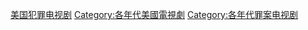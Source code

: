 [[Category:美国犯罪电视剧|]]
[[Category:各年代美國電視劇|Category:各年代美國電視劇]]
[[Category:各年代罪案电视剧|Category:各年代罪案电视剧]]